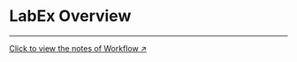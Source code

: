 # LabEx Overview

---


<Whimsical diagramId="FZPePCQHV7Qk9Jk226SQKC" aspectRatio="16:9" />

[Click to view the notes of Workflow ↗](https://whimsical.com/labex-design-FZPePCQHV7Qk9Jk226SQKC)
